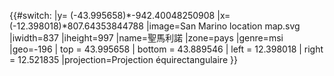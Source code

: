 {{#switch:{{{1}}}
|y= ({{{2}}}-43.995658)*-942.40048250908
|x= ({{{3}}}-12.398018)*807.64353844788
|image=San Marino location map.svg
|iwidth=837
|iheight=997
|name=聖馬利諾
|zone=pays
|genre=msi
|geo=-196
| top    = 43.995658
| bottom = 43.889546
| left   = 12.398018
| right  = 12.521835
|projection=Projection équirectangulaire
}}<noinclude>{{Location map/Info|San Marino}}
{{Documentation}}
</noinclude>